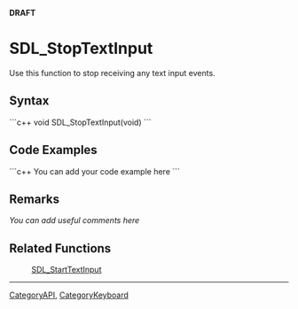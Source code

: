 <!-- pragma section-numbers off -->
<!-- pragma disable-camelcase -->
'''DRAFT'''

= SDL_StopTextInput =
Use this function to stop receiving any text input events.


== Syntax ==
```c++
void SDL_StopTextInput(void)
```

== Code Examples ==
```c++
You can add your code example here
```

== Remarks ==
''You can add useful comments here''

== Related Functions ==
:[[SDL_StartTextInput]]

----
[[CategoryAPI]], [[CategoryKeyboard]]
